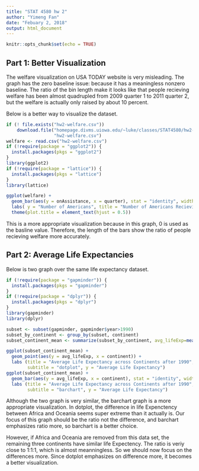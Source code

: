 ```yaml
---
title: "STAT 4580 hw 2"
author: "Yimeng Fan"
date: "Febuary 2, 2018"
output: html_document
---
```


```r
knitr::opts_chunk$set(echo = TRUE)
```

## Part 1: Better Visualization

  The welfare visualization on USA TODAY website is very misleading. The graph has the zero baseline issue: because it has a meaningless nonzero baseline. The ratio of the bin length make it looks like that people recieving welfare has been almost quadrupled from 2009 quarter 1 to 2011 quarter 2, but the welfare is actually only raised by about 10 percent.

  Below is a better way to visualize the dataset.

```r
if (! file.exists("hw2-welfare.csv"))
    download.file("homepage.divms.uiowa.edu/~luke/classes/STAT4580/hw2-welfare.csv",
                  "hw2-welfare.csv")
welfare <- read.csv("hw2-welfare.csv")
if (!require(package = "ggplot2")) {
  install.packages(pkgs = "ggplot2")
}
library(ggplot2)
if (!require(package = "lattice")) {
  install.packages(pkgs = "lattice")
}
library(lattice)
```
```r
ggplot(welfare) +
  geom_bar(aes(y = onAssistance, x = quarter), stat = "identity", width = 0.6) + 
  labs( y = "Number of Americans", title = "Number of Americans Recieving Welfare 2009-2011") +
  theme(plot.title = element_text(hjust = 0.5))
```

  This is a more appropriate visualization because in this graph, 0 is used as the basline value. Therefore, the length of the bars show the ratio of people recieving welfare more accurately.

## Part 2: Average Life Expectancies

Below is two graph  over the same life expectancy dataset.

```r
if (!require(package = "gapminder")) {
  install.packages(pkgs = "gapminder")
}
if (!require(package = "dplyr")) {
  install.packages(pkgs = "dplyr")
}
library(gapminder)
library(dplyr)
```

```r
subset <- subset(gapminder, gapminder$year>1990)
subset_by_continent <- group_by(subset, continent)
subset_continent_mean <- summarize(subset_by_continent, avg_lifeExp=mean(lifeExp))

ggplot(subset_continent_mean) +
  geom_point(aes(y = avg_lifeExp, x = continent)) +
  labs (title = "Average Life Expectancy across Continents after 1990", 
        subtitle = "dotplot", y = "Average Life Expectancy")
ggplot(subset_continent_mean) +
  geom_bar(aes(y = avg_lifeExp, x = continent), stat = "identity", width = 0.5, ) +
  labs (title = "Average Life Expectancy across Continents after 1990", 
        subtitle = "barchart", y = "Average Life Expectancy")
```

  Although the two graph is very similar, the barchart graph is a more appropriate visualization. In dotplot, the difference in life Expenctency between Africa and Oceania seems super extreme than it actually is. Our focus of this graph should be the ratio not the difference, and barchart emphasizes ratio more, so barchart is a better choice.

  However, if Africa and Oceania are removed from this data set, the remaining three continents have similar life Expectency. The ratio is veriy close to 1:1:1, which is almost meanningless. So we should now focus on the differences more. Since dotplot emphasizes on difference more, it becomes a better visualization.